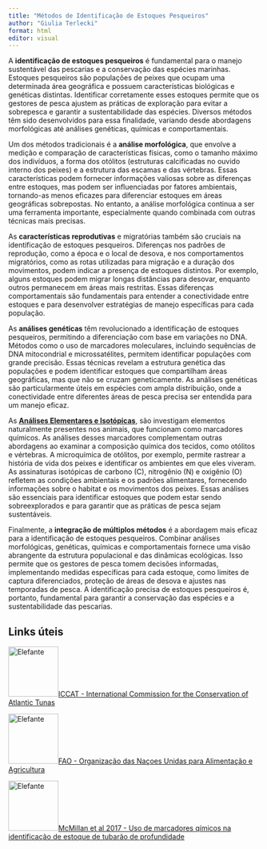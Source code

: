 ```yaml
---
title: "Métodos de Identificação de Estoques Pesqueiros"
author: "Giulia Terlecki"
format: html
editor: visual
---
```


A **identificação de estoques pesqueiros** é fundamental para o manejo sustentável das pescarias e a conservação das espécies marinhas. Estoques pesqueiros são populações de peixes que ocupam uma determinada área geográfica e possuem características biológicas e genéticas distintas. Identificar corretamente esses estoques permite que os gestores de pesca ajustem as práticas de exploração para evitar a sobrepesca e garantir a sustentabilidade das espécies. Diversos métodos têm sido desenvolvidos para essa finalidade, variando desde abordagens morfológicas até análises genéticas, químicas e comportamentais.

Um dos métodos tradicionais é a **análise morfológica**, que envolve a medição e comparação de características físicas, como o tamanho máximo dos indivíduos, a forma dos otólitos (estruturas calcificadas no ouvido interno dos peixes) e a estrutura das escamas e das vértebras. Essas características podem fornecer informações valiosas sobre as diferenças entre estoques, mas podem ser influenciadas por fatores ambientais, tornando-as menos eficazes para diferenciar estoques em áreas geográficas sobrepostas. No entanto, a análise morfológica continua a ser uma ferramenta importante, especialmente quando combinada com outras técnicas mais precisas.

As **características reprodutivas** e migratórias também são cruciais na identificação de estoques pesqueiros. Diferenças nos padrões de reprodução, como a época e o local de desova, e nos comportamentos migratórios, como as rotas utilizadas para migração e a duração dos movimentos, podem indicar a presença de estoques distintos. Por exemplo, alguns estoques podem migrar longas distâncias para desovar, enquanto outros permanecem em áreas mais restritas. Essas diferenças comportamentais são fundamentais para entender a conectividade entre estoques e para desenvolver estratégias de manejo específicas para cada população.

As **análises genéticas** têm revolucionado a identificação de estoques pesqueiros, permitindo a diferenciação com base em variações no DNA. Métodos como o uso de marcadores moleculares, incluindo sequências de DNA mitocondrial e microssatélites, permitem identificar populações com grande precisão. Essas técnicas revelam a estrutura genética das populações e podem identificar estoques que compartilham áreas geográficas, mas que não se cruzam geneticamente. As análises genéticas são particularmente úteis em espécies com ampla distribuição, onde a conectividade entre diferentes áreas de pesca precisa ser entendida para um manejo eficaz.

As [**Análises Elementares e Isotópicas**](Marcadores%20Químicos%20na%20Identificação%20de%20Estoques%20Pesqueiros.html), são investigam elementos naturalmente presentes nos animais, que funcionam como marcadores químicos. As análises desses marcadores complementam outras abordagens ao examinar a composição química dos tecidos, como otólitos e vértebras. A microquímica de otólitos, por exemplo, permite rastrear a história de vida dos peixes e identificar os ambientes em que eles viveram. As assinaturas isotópicas de carbono (C), nitrogênio (N) e oxigênio (O) refletem as condições ambientais e os padrões alimentares, fornecendo informações sobre o habitat e os movimentos dos peixes. Essas análises são essenciais para identificar estoques que podem estar sendo sobreexplorados e para garantir que as práticas de pesca sejam sustentáveis.

Finalmente, a **integração de múltiplos métodos** é a abordagem mais eficaz para a identificação de estoques pesqueiros. Combinar análises morfológicas, genéticas, químicas e comportamentais fornece uma visão abrangente da estrutura populacional e das dinâmicas ecológicas. Isso permite que os gestores de pesca tomem decisões informadas, implementando medidas específicas para cada estoque, como limites de captura diferenciados, proteção de áreas de desova e ajustes nas temporadas de pesca. A identificação precisa de estoques pesqueiros é, portanto, fundamental para garantir a conservação das espécies e a sustentabilidade das pescarias.

## Links úteis

![Elefante](LogoICCAT-med.png){width=100}[ICCAT - International Commission for the Conservation of Atlantic Tunas](https://www.iccat.int/en/)

![Elefante](FAO.png){width=100}[FAO - Organização das Naçoes Unidas para Alimentação e Agricultura](https://www.fao.org/brasil/pt/)

![Elefante](mcmillan2017.png){width=100}[McMillan et al 2017 - Uso de marcadores qímicos na identificação de estoque de tubarão de profundidade](chrome-extension://efaidnbmnnnibpcajpcglclefindmkaj/https://watermark.silverchair.com/fsw176.pdf?token=AQECAHi208BE49Ooan9kkhW_Ercy7Dm3ZL_9Cf3qfKAc485ysgAAA1QwggNQBgkqhkiG9w0BBwagggNBMIIDPQIBADCCAzYGCSqGSIb3DQEHATAeBglghkgBZQMEAS4wEQQMtLQ_vpitF468a_UfAgEQgIIDB-jzxo1_ljQU01gSqdERusjy9K3xQIP9Ig6OunooGNvhl7Etc3kyCNgv2uJB5fv_JV4cp0u0lr6ZOl6ZS3SN7WJWwWDLqjOXWr5PSHrwbRH9sYbtKjB-hX8qEs_8R4rvUwuj9S6FWZNUduxIMieJ1UWzB8wDsylq0sbhPVGSUzSQpR4oL4qJFtdZ9TYRhX6tmZFXlDaJatmS4zFrMKaMNmD-l-nRPyHHR2eiTRsRdH6Jm7ebvairbdUyPk5VbQE_N7bqZcqQRlzdi3ffPjNsYusWXEZrY51SOpg3-zhF5W8QEbFdjLNqTyNSLE2w8T5B_v-8mshGCCldBQ0rUKcaBmSWi6zGVpkgpiG-OcB91aoKj38Jro3NEbYmfVtxqeDPhgD1rqcI2Ve0Oz2qrva_IhT9kULwq7OCaeNEjSPn0ilrZiqj1oPhRTHCScSY2BedWSunRC0d0ysz34RQ0_9ADDHWVOFyQibWHcxZLDvj5--nPyMyTWDFFi4aT2dBiKJ0AGpmaewISW69Pvpvrt9jShAcN9lyVJONy4BWJXjhR6rFH2D9QH0cVwkKFZoEfH7BASmnFVWxXqR7xiDnfLK24fFLIbx4WSRfGsD-J4KCIi2LDB_pOuyM3zEmS8ZbnxygAzjuFPMIS2NadzerFogBgIMKmxBaszxErhHeAQYlBZEd8bGqHrKp8jUEhbAfof04iLN-QYrLGKhCcY4zOMS4SFTG9VKzaRui0LtOK9V4GMVw51th_trzTwQIX0ldw7vfRJAJGTD6edvgj8ACzGJ_xk8f_ool7kOY_C4U0qk21ud-_EyCR4_6UX6Z5ZGmOiO7Rxe1wuuTeLzQdFARRuTOz4fPSdYhyt8FqIsmzpavtY-HzESFaEor42rpLxFbkI2AnspvoqJW7qxqfkLpTKSzwsoOOK8yn8AEPfzCkTibWjBOd1jI414XYNcx5ktgAZ3Qmf-_9RB60zyz3QBuwaMzSMr-x3D37A9eTxHgCCeHQjppH8Oqhl1DCiUhFtKuJnGl_EN4sqXov78)
